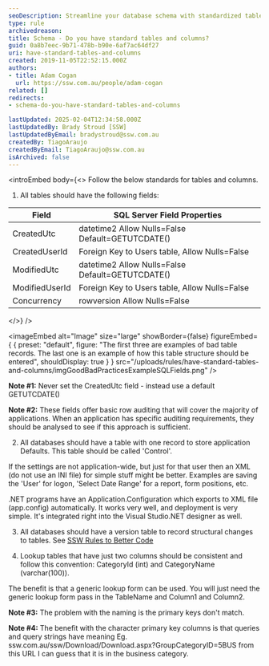 ```yaml
---
seoDescription: Streamline your database schema with standardized tables and columns for efficient auditing, version control, and application defaults.
type: rule
archivedreason:
title: Schema - Do you have standard tables and columns?
guid: 0a8b7eec-9b71-478b-b90e-6af7ac64df27
uri: have-standard-tables-and-columns
created: 2019-11-05T22:52:15.000Z
authors:
- title: Adam Cogan
  url: https://ssw.com.au/people/adam-cogan
related: []
redirects:
- schema-do-you-have-standard-tables-and-columns

lastUpdated: 2025-02-04T12:34:58.000Z
lastUpdatedBy: Brady Stroud [SSW]
lastUpdatedByEmail: bradystroud@ssw.com.au
createdBy: TiagoAraujo
createdByEmail: TiagoAraujo@ssw.com.au
isArchived: false
---
```


<introEmbed
  body={<>
Follow the below standards for tables and columns.

1. All tables should have the following fields:

| **Field**  |  **SQL Server Field Properties**  |
| --- | --- |
| CreatedUtc | datetime2 Allow Nulls=False Default=GETUTCDATE() |
| CreatedUserId | Foreign Key to Users table, Allow Nulls=False |
| ModifiedUtc | datetime2 Allow Nulls=False Default=GETUTCDATE() |
| ModifiedUserId | Foreign Key to Users table, Allow Nulls=False |
| Concurrency | rowversion Allow Nulls=False|
  </>}
/>

<imageEmbed
  alt="Image"
  size="large"
  showBorder={false}
  figureEmbed={ {
    preset: "default",
    figure: "The first three are examples of bad table records. The last one is an example of how this table structure should be entered",
    shouldDisplay: true
  } }
  src="/uploads/rules/have-standard-tables-and-columns/imgGoodBadPracticesExampleSQLFields.png"
/>


**Note #1:** Never set the CreatedUtc field - instead use a default GETUTCDATE()

**Note #2:** These fields offer basic row auditing that will cover the majority of applications. When an application has specific auditing requirements, they should be analysed to see if this approach is sufficient.

2. All databases should have a table with one record to store application Defaults. This table should be called 'Control'.

If the settings are not application-wide, but just for that user then an XML (do not use an INI file) for simple stuff might be better. Examples are saving the 'User' for logon, 'Select Date Range' for a report, form positions, etc.

.NET programs have an Application.Configuration which exports to XML file (app.config) automatically. It works very well, and deployment is very simple. It's integrated right into the Visual Studio.NET designer as well.

3. All databases should have a version table to record structural changes to tables. See [SSW Rules to Better Code](/rules-to-better-code)

4. Lookup tables that have just two columns should be consistent and follow this convention: CategoryId (int) and CategoryName (varchar(100)).

The benefit is that a generic lookup form can be used. You will just need the generic lookup form pass in the TableName and Column1 and Column2.

**Note #3:** The problem with the naming is the primary keys don't match.

**Note #4:** The benefit with the character primary key columns is that queries and query strings have meaning Eg. ssw.com.au/ssw/Download/Download.aspx?GroupCategoryID=5BUS from this URL I can guess that it is in the business category.
